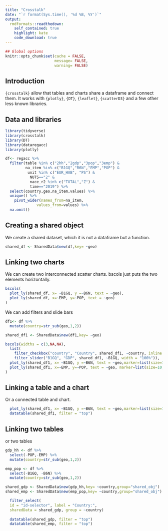 ```yaml
---
title: "Crosstalk"
date: "`r format(Sys.time(), '%d %B, %Y')`"
output:
  rmdformats::readthedown:
    self_contained: true
    highlight: kate
    code_download: true
---
```


```r
## Global options
knitr::opts_chunk$set(cache = FALSE,
                      message= FALSE,
                      warning= FALSE)
```

## Introduction

`{crosstalk}` allow that tables and charts share a dataframe and connect them. It works with `{plotly}`, `{DT}`, `{leaflet}`, `{scatterD3}` and a few other less known libraries.

## Data and libraries

```r
library(tidyverse)
library(crosstalk)
library(DT)
library(dataregacc)
library(plotly)
```

```r
df<- regacc %>%
  filter(table %in% c("2hh","2gdp","3pop","3emp") &
         na_item %in% c("B1GQ","B6N","EMP","POP") &
          unit %in% c("EUR_HAB", "PS") &
           NUTS=="2" &
           nace_r2 %in% c("TOTAL","Z") &
           time=="2019") %>% 
  select(country,geo,na_item,values) %>% 
  unique() %>% 
    pivot_wider(names_from=na_item,
              values_from=values) %>% 
  na.omit()

```

## Creating a shared object

We create a shared dataset, which it is not a dataframe but a function.

```r
shared_df <- SharedData$new(df,key= ~geo)
```

## Linking two charts

We can create two interconnected scatter charts. bscols just puts the two elements horizontally.

```r
bscols(
  plot_ly(shared_df, x= ~B1GQ, y =~B6N, text = ~geo),
  plot_ly(shared_df, x=~EMP, y=~POP, text = ~geo)
)
```

We can add filters and slide bars

```r
df1<- df %>% 
  mutate(country=str_sub(geo,1,2))

shared_df1 <- SharedData$new(df1,key= ~geo)

bscols(widths = c(3,NA,NA),
  list(
    filter_checkbox("country", "Country", shared_df1, ~country, inline = TRUE),
    filter_slider("B1GQ", "GDP", shared_df1, ~B1GQ, width = "100%")),
  plot_ly(shared_df1, x= ~B1GQ, y =~B6N, text = ~geo,marker=list(size=10,color="red")),
  plot_ly(shared_df1, x=~EMP, y=~POP, text = ~geo, marker=list(size=10,color="blue"))
)
```

## Linking a table and a chart

Or a connected table and chart.

```r

  plot_ly(shared_df1, x= ~B1GQ, y =~B6N, text = ~geo,marker=list(size=10,color="red"))
  datatable(shared_df1, filter = "top") 

```

## Linking two tables

or two tables

```r

gdp_hh <- df %>%
  select(-POP,-EMP) %>% 
  mutate(country=str_sub(geo,1,2))

emp_pop <- df %>% 
  select(-B1GQ, -B6N) %>% 
  mutate(country=str_sub(geo,1,2))

shared_gdp <- SharedData$new(gdp_hh,key= ~country,group="shared_obj")
shared_emp <- SharedData$new(emp_pop,key= ~country,group="shared_obj")

  filter_select(
  id = "id-selector", label = "Country:", 
  sharedData = shared_gdp, group = ~country)
  
  datatable(shared_gdp, filter = "top") 
  datatable(shared_emp, filter = "top") 

```

